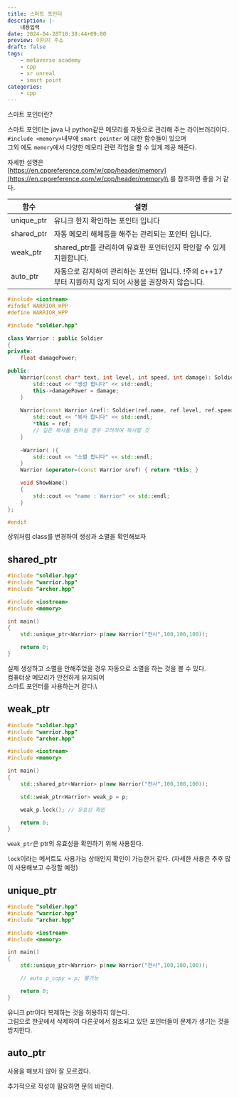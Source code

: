 ```yaml
---
title: 스마트 포인터
description: |-
    내용입력
date: 2024-04-28T10:38:44+09:00
preview: 이미지 주소
draft: false
tags:
    - metaverse academy
    - cpp
    - xr unreal
    - smart point
categories:
    - cpp
---
```


스마트 포인터란?

스마트 포인터는 java 나 python같은 메모리를 자동으로 관리해 주는 라이브러리이다.\
```#include <memory>```내부에 ```smart pointer``` 에 대한 함수들이 있으며\
그외 에도 ```memory```에서 다양한 메모리 관련 작업을 할 수 있게 제공 해준다.

자세한 설명은 \
[https://en.cppreference.com/w/cpp/header/memory](https://en.cppreference.com/w/cpp/header/memory)\
를 참조하면 좋을 거 같다.

| 함수 | 설명 |
| --- | --- |
| unique_ptr | 유니크 한지 확인하는 포인터 입니다 |
| shared_ptr | 자동 메모리 해체등을 해주는 관리되는 포인터 입니다. |
| weak_ptr | shared_ptr를 관리하여 유효한 포인터인지 확인할 수 있게 지원합니다. |
| auto_ptr | 자동으로 감지하여 관리하는 포인터 입니다. !주의 c++17부터 지원하지 않게 되어 사용을 권장하지 않습니다. |

```cpp filename="warrior.hpp"
#include <iostream>
#ifndef WARRIOR_HPP
#define WARRIOR_HPP

#include "soldier.hpp"

class Warrior : public Soldier
{
private:
    float damagePower;

public:
    Warrior(const char* text, int level, int speed, int damage): Soldier(text, level, speed){
        std::cout << "생성 합니다" << std::endl;
        this->damagePower = damage;
    }
 
    Warrior(const Warrior &ref): Soldier(ref.name, ref.level, ref.speed){
        std::cout << "복사 합니다" << std::endl;
        *this = ref;
        // 깊은 복사를 원하실 경우 고려하여 복사할 것
    }
 
    ~Warrior( ){
        std::cout << "소멸 합니다" << std::endl;
    }
    Warrior &operator=(const Warrior &ref) { return *this; }

    void ShowName()
    {
        std::cout << "name : Warrior" << std::endl;
    }
};

#endif
```

상위처럼 class를 변경하여 생성과 소멸을 확인해보자

## shared_ptr

```cpp filename="main.cpp"
#include "soldier.hpp"
#include "warrior.hpp"
#include "archer.hpp"

#include <iostream>
#include <memory>

int main()
{
    std::unique_ptr<Warrior> p(new Warrior("전사",100,100,100));

    return 0;
}
```

실제 생성하고 소멸을 안해주었을 경우 자동으로 소멸을 하는 것을 볼 수 있다.\
컴퓨터상 메모리가 안전하게 유지되어\
스마트 포인터를 사용하는거 같다.\

## weak_ptr

```cpp filename="main.cpp"
#include "soldier.hpp"
#include "warrior.hpp"
#include "archer.hpp"

#include <iostream>
#include <memory>

int main()
{
    std::shared_ptr<Warrior> p(new Warrior("전사",100,100,100));

    std::weak_ptr<Warrior> weak_p = p;

    weak_p.lock(); // 유효성 확인

    return 0;
}
```

```weak_ptr```은 ptr의 유효성을 확인하기 위해 사용된다.

```lock```이라는 메서트도 사용가능 상태인지 확인이 가능한거 같다. (자세한 사용은 추후 많이 사용해보고 수정할 예정)

## unique_ptr

```cpp filename="main.cpp"
#include "soldier.hpp"
#include "warrior.hpp"
#include "archer.hpp"

#include <iostream>
#include <memory>

int main()
{
    std::unique_ptr<Warrior> p(new Warrior("전사",100,100,100));

    // auto p_copy = p; 불가능

    return 0;
}
```

유니크 ptr이다 복제하는 것을 허용하지 않는다.\
그럼으로 한곳에서 삭제하여 다른곳에서 참조되고 있던 포인터들이 문제가 생기는 것을 방지한다.

## auto_ptr

사용을 해보지 않아 잘 모르겠다.

추가적으로 작성이 필요하면 문의 바란다.